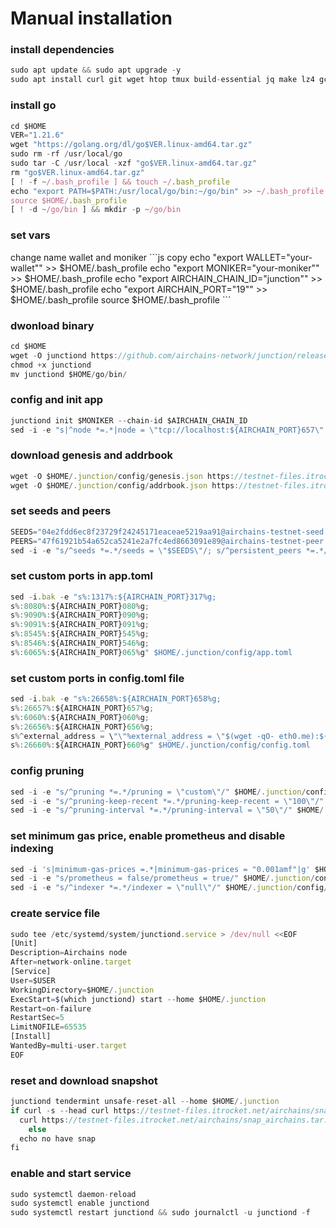 
# Manual installation

<Steps>

### install dependencies

```js copy
sudo apt update && sudo apt upgrade -y
sudo apt install curl git wget htop tmux build-essential jq make lz4 gcc unzip -y
```

### install go

```js copy
cd $HOME
VER="1.21.6"
wget "https://golang.org/dl/go$VER.linux-amd64.tar.gz"
sudo rm -rf /usr/local/go
sudo tar -C /usr/local -xzf "go$VER.linux-amd64.tar.gz"
rm "go$VER.linux-amd64.tar.gz"
[ ! -f ~/.bash_profile ] && touch ~/.bash_profile
echo "export PATH=$PATH:/usr/local/go/bin:~/go/bin" >> ~/.bash_profile
source $HOME/.bash_profile
[ ! -d ~/go/bin ] && mkdir -p ~/go/bin
```

### set vars

<Callout type="info" emoji="ℹ️">
change name  wallet and moniker 
</Callout>
```js copy
echo "export WALLET="your-wallet"" >> $HOME/.bash_profile
echo "export MONIKER="your-moniker"" >> $HOME/.bash_profile
echo "export AIRCHAIN_CHAIN_ID="junction"" >> $HOME/.bash_profile
echo "export AIRCHAIN_PORT="19"" >> $HOME/.bash_profile
source $HOME/.bash_profile
```

### dwonload binary
```js copy
cd $HOME
wget -O junctiond https://github.com/airchains-network/junction/releases/download/v0.1.0/junctiond
chmod +x junctiond
mv junctiond $HOME/go/bin/

```

### config and init app

```js copy
junctiond init $MONIKER --chain-id $AIRCHAIN_CHAIN_ID 
sed -i -e "s|^node *=.*|node = \"tcp://localhost:${AIRCHAIN_PORT}657\"|" $HOME/.junction//config/client.toml
```

### download genesis and addrbook
```js copy
wget -O $HOME/.junction/config/genesis.json https://testnet-files.itrocket.net/airchains/genesis.json
wget -O $HOME/.junction/config/addrbook.json https://testnet-files.itrocket.net/airchains/addrbook.json
```

### set seeds and peers
```js copy
SEEDS="04e2fdd6ec8f23729f24245171eaceae5219aa91@airchains-testnet-seed.itrocket.net:19656"
PEERS="47f61921b54a652ca5241e2a7fc4ed8663091e89@airchains-testnet-peer.itrocket.net:19656,aeaf101d54d47f6c99b4755983b64e8504f6132d@65.21.202.124:28656,df2a56a208821492bd3d04dd2e91672657c79325@158.220.126.137:27656,82af620ee9eeb2d2902ae66188eb4aa163ca8562@135.181.35.159:63656,c2e70f94ed3f7fa027ffad7f051c4d4688be1ee6@195.26.255.211:10056,264493e01774cccdb9baabee4af7146acbec67f2@65.21.193.80:63656,e3f6f7701541bd2ea183a34b061e33bfaf69ae3d@144.91.69.202:63656,613a65fe67918a5912f0cc22ef535ed1a8f0e824@65.109.112.148:4476"
sed -i -e "s/^seeds *=.*/seeds = \"$SEEDS\"/; s/^persistent_peers *=.*/persistent_peers = \"$PEERS\"/" $HOME/.junction/config/config.toml
```

### set custom ports in app.toml

```js copy
sed -i.bak -e "s%:1317%:${AIRCHAIN_PORT}317%g;
s%:8080%:${AIRCHAIN_PORT}080%g;
s%:9090%:${AIRCHAIN_PORT}090%g;
s%:9091%:${AIRCHAIN_PORT}091%g;
s%:8545%:${AIRCHAIN_PORT}545%g;
s%:8546%:${AIRCHAIN_PORT}546%g;
s%:6065%:${AIRCHAIN_PORT}065%g" $HOME/.junction/config/app.toml
```

### set custom ports in config.toml file
```js copy
sed -i.bak -e "s%:26658%:${AIRCHAIN_PORT}658%g;
s%:26657%:${AIRCHAIN_PORT}657%g;
s%:6060%:${AIRCHAIN_PORT}060%g;
s%:26656%:${AIRCHAIN_PORT}656%g;
s%^external_address = \"\"%external_address = \"$(wget -qO- eth0.me):${AIRCHAIN_PORT}656\"%;
s%:26660%:${AIRCHAIN_PORT}660%g" $HOME/.junction/config/config.toml
```

### config pruning
```js copy
sed -i -e "s/^pruning *=.*/pruning = \"custom\"/" $HOME/.junction/config/app.toml
sed -i -e "s/^pruning-keep-recent *=.*/pruning-keep-recent = \"100\"/" $HOME/.junction/config/app.toml
sed -i -e "s/^pruning-interval *=.*/pruning-interval = \"50\"/" $HOME/.junction/config/app.toml
```
### set minimum gas price, enable prometheus and disable indexing
```js copy
sed -i 's|minimum-gas-prices =.*|minimum-gas-prices = "0.001amf"|g' $HOME/.junction/config/app.toml
sed -i -e "s/prometheus = false/prometheus = true/" $HOME/.junction/config/config.toml
sed -i -e "s/^indexer *=.*/indexer = \"null\"/" $HOME/.junction/config/config.toml
```

### create service file
```js copy
sudo tee /etc/systemd/system/junctiond.service > /dev/null <<EOF
[Unit]
Description=Airchains node
After=network-online.target
[Service]
User=$USER
WorkingDirectory=$HOME/.junction
ExecStart=$(which junctiond) start --home $HOME/.junction
Restart=on-failure
RestartSec=5
LimitNOFILE=65535
[Install]
WantedBy=multi-user.target
EOF
```

### reset and download snapshot

```js copy
junctiond tendermint unsafe-reset-all --home $HOME/.junction
if curl -s --head curl https://testnet-files.itrocket.net/airchains/snap_airchains.tar.lz4 | head -n 1 | grep "200" > /dev/null; then
  curl https://testnet-files.itrocket.net/airchains/snap_airchains.tar.lz4 | lz4 -dc - | tar -xf - -C $HOME/.junction
    else
  echo no have snap
fi
```

### enable and start service
```js copy
sudo systemctl daemon-reload
sudo systemctl enable junctiond
sudo systemctl restart junctiond && sudo journalctl -u junctiond -f
```

</Steps>
